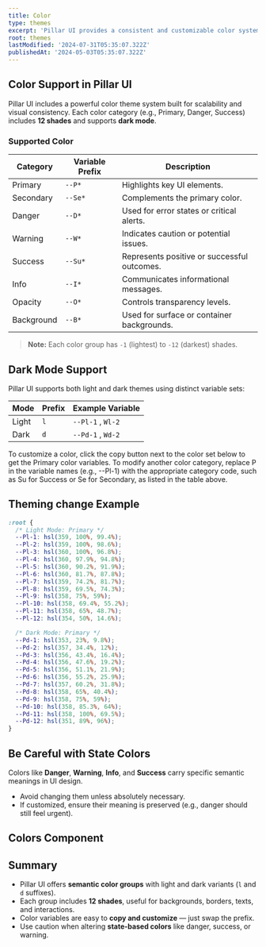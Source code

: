 ```yaml
---
title: Color
type: themes
excerpt: 'Pillar UI provides a consistent and customizable color system with semantic variables for primary, secondary, danger, warning, success, and more — including full support for dark mode.'
root: themes
lastModified: '2024-07-31T05:35:07.322Z'
publishedAt: '2024-05-03T05:35:07.322Z'
---
```


## Color Support in Pillar UI

Pillar UI includes a powerful color theme system built for scalability and visual consistency. Each color category (e.g., Primary, Danger, Success) includes **12 shades** and supports **dark mode**.

### Supported Color

| Category   | Variable Prefix | Description                                 |
| ---------- | --------------- | ------------------------------------------- |
| Primary    | `--P*`          | Highlights key UI elements.                 |
| Secondary  | `--Se*`         | Complements the primary color.              |
| Danger     | `--D*`          | Used for error states or critical alerts.   |
| Warning    | `--W*`          | Indicates caution or potential issues.      |
| Success    | `--Su*`         | Represents positive or successful outcomes. |
| Info       | `--I*`          | Communicates informational messages.        |
| Opacity    | `--O*`          | Controls transparency levels.               |
| Background | `--B*`          | Used for surface or container backgrounds.  |

> **Note:** Each color group has `-1` (lightest) to `-12` (darkest) shades.

## Dark Mode Support

Pillar UI supports both light and dark themes using distinct variable sets:

| Mode  | Prefix | Example Variable  |
| ----- | ------ | ----------------- |
| Light | `l`    | `--Pl-1` , `Wl-2` |
| Dark  | `d`    | `--Pd-1` , `Wd-2` |

To customize a color, click the copy button next to the color set below to get the Primary color variables. To modify another color category, replace P in the variable names (e.g., --Pl-1) with the appropriate category code, such as Su for Success or Se for Secondary, as listed in the table above.

## Theming change Example

```css
:root {
  /* Light Mode: Primary */
  --Pl-1: hsl(359, 100%, 99.4%);
  --Pl-2: hsl(359, 100%, 98.6%);
  --Pl-3: hsl(360, 100%, 96.8%);
  --Pl-4: hsl(360, 97.9%, 94.8%);
  --Pl-5: hsl(360, 90.2%, 91.9%);
  --Pl-6: hsl(360, 81.7%, 87.8%);
  --Pl-7: hsl(359, 74.2%, 81.7%);
  --Pl-8: hsl(359, 69.5%, 74.3%);
  --Pl-9: hsl(358, 75%, 59%);
  --Pl-10: hsl(358, 69.4%, 55.2%);
  --Pl-11: hsl(358, 65%, 48.7%);
  --Pl-12: hsl(354, 50%, 14.6%);

  /* Dark Mode: Primary */
  --Pd-1: hsl(353, 23%, 9.8%);
  --Pd-2: hsl(357, 34.4%, 12%);
  --Pd-3: hsl(356, 43.4%, 16.4%);
  --Pd-4: hsl(356, 47.6%, 19.2%);
  --Pd-5: hsl(356, 51.1%, 21.9%);
  --Pd-6: hsl(356, 55.2%, 25.9%);
  --Pd-7: hsl(357, 60.2%, 31.8%);
  --Pd-8: hsl(358, 65%, 40.4%);
  --Pd-9: hsl(358, 75%, 59%);
  --Pd-10: hsl(358, 85.3%, 64%);
  --Pd-11: hsl(358, 100%, 69.5%);
  --Pd-12: hsl(351, 89%, 96%);
}
```

<Alert
  color="w"
  title="💡 Tip"
  message="Use the 'Copy' button next to the color palette to grab the full primary set. Replace the prefix (e.g., 'P') to quickly generate new color sets like 'S' for Success or 'Se' for Secondary."
/>

## Be Careful with State Colors

Colors like **Danger**, **Warning**, **Info**, and **Success** carry specific semantic meanings in UI design.

- Avoid changing them unless absolutely necessary.
- If customized, ensure their meaning is preserved (e.g., danger should still feel urgent).

## Colors Component

<Colors />

## Summary

- Pillar UI offers **semantic color groups** with light and dark variants (`l` and `d` suffixes).
- Each group includes **12 shades**, useful for backgrounds, borders, texts, and interactions.
- Color variables are easy to **copy and customize** — just swap the prefix.
- Use caution when altering **state-based colors** like danger, success, or warning.
